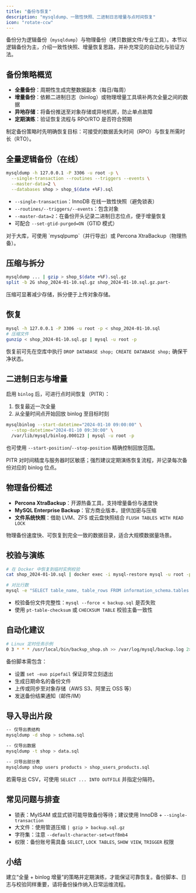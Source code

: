 ```yaml
---
title: "备份与恢复"
description: "mysqldump、一致性快照、二进制日志增量与点时间恢复"
icon: "rotate-ccw"
---
```


备份分为逻辑备份（`mysqldump`）与物理备份（拷贝数据文件/专业工具）。本节以逻辑备份为主，介绍一致性快照、增量恢复思路，并补充常见的自动化与验证方法。

## 备份策略概览

- **全量备份**：周期性生成完整数据副本（每日/每周）
- **增量备份**：依赖二进制日志（binlog）或物理增量工具填补两次全量之间的数据
- **异地存储**：将备份推送至对象存储或异地机房，防止单点故障
- **定期演练**：验证恢复流程与 RPO/RTO 是否符合预期

<Tip>
制定备份策略时先明确恢复目标：可接受的数据丢失时间（RPO）与恢复所需时长（RTO）。
</Tip>

## 全量逻辑备份（在线）

```bash
mysqldump -h 127.0.0.1 -P 3306 -u root -p \
  --single-transaction --routines --triggers --events \
  --master-data=2 \
  --databases shop > shop_$(date +%F).sql
```

- `--single-transaction`：InnoDB 在线一致性快照（避免锁表）
- `--routines/--triggers/--events`：包含对象
- `--master-data=2`：在备份开头记录二进制日志位点，便于增量恢复
- 可配合 `--set-gtid-purged=ON`（GTID 模式）

<Note>
对于大库，可使用 `mysqlpump`（并行导出）或 Percona XtraBackup（物理热备）。
</Note>

## 压缩与拆分

```bash
mysqldump ... | gzip > shop_$(date +%F).sql.gz
split -b 2G shop_2024-01-10.sql.gz shop_2024-01-10.sql.gz.part-
```

压缩可显著减少存储，拆分便于上传对象存储。

## 恢复

```bash
mysql -h 127.0.0.1 -P 3306 -u root -p < shop_2024-01-10.sql
# 压缩文件
gunzip < shop_2024-01-10.sql.gz | mysql -u root -p
```

恢复前可先在空库中执行 `DROP DATABASE shop; CREATE DATABASE shop;` 确保干净状态。

## 二进制日志与增量

启用 `binlog` 后，可进行点时间恢复（PITR）：

1. 恢复最近一次全量
2. 从全量时间点开始回放 binlog 至目标时刻

```bash
mysqlbinlog --start-datetime="2024-01-10 09:00:00" \
  --stop-datetime="2024-01-10 09:30:00" \
  /var/lib/mysql/binlog.000123 | mysql -u root -p
```

也可使用 `--start-position`/`--stop-position` 精确控制回放范围。

<Warning>
PITR 对时间精度与服务器时区敏感；强烈建议定期演练恢复流程，并记录每次备份对应的 binlog 位点。
</Warning>

## 物理备份概述

- **Percona XtraBackup**：开源热备工具，支持增量备份与速度快
- **MySQL Enterprise Backup**：官方商业版本，提供加密与压缩
- **文件系统快照**：借助 LVM、ZFS 或云盘快照结合 `FLUSH TABLES WITH READ LOCK`

物理备份速度快、可恢复到完全一致的数据目录，适合大规模数据量场景。

## 校验与演练

```bash
# 在 Docker 中恢复到临时实例校验
cat shop_2024-01-10.sql | docker exec -i mysql-restore mysql -u root -psecret

# 对比行数
mysql -e "SELECT table_name, table_rows FROM information_schema.tables WHERE table_schema='shop';"
```

- 校验备份文件完整性：`mysql --force < backup.sql` 是否失败
- 使用 `pt-table-checksum` 或 `CHECKSUM TABLE` 校验主备一致性

## 自动化建议

```bash
# Linux 定时任务示例
0 3 * * * /usr/local/bin/backup_shop.sh >> /var/log/mysql/backup.log 2>&1
```

备份脚本需包含：

- 设置 `set -euo pipefail` 保证异常立刻退出
- 生成日期命名的备份文件
- 上传或同步至对象存储（AWS S3、阿里云 OSS 等）
- 发送备份结果通知（邮件/IM）

## 导入导出片段

```bash
-- 仅导出表结构
mysqldump -d shop > schema.sql

-- 仅导出数据
mysqldump -t shop > data.sql

-- 只导出部分表
mysqldump shop users products > shop_users_products.sql
```

若需导出 CSV，可使用 `SELECT ... INTO OUTFILE` 并指定分隔符。

## 常见问题与排查

- 锁表：MyISAM 或显式锁可能导致备份等待；建议使用 InnoDB + `--single-transaction`
- 大文件：使用管道压缩 `| gzip > backup.sql.gz`
- 字符集：注意 `--default-character-set=utf8mb4`
- 权限：备份账号需具备 `SELECT`, `LOCK TABLES`, `SHOW VIEW`, `TRIGGER` 权限

## 小结

建立“全量 + binlog 增量”的策略并定期演练，才能保证可靠恢复。备份脚本、日志与校验同样重要，请将备份操作纳入日常运维流程。
